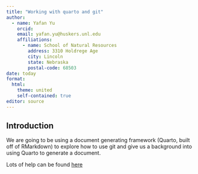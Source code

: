```yaml
---
title: "Working with quarto and git"
author:
  - name: Yafan Yu
    orcid: 
    email: yafan.yu@huskers.unl.edu
    affiliations:
      - name: School of Natural Resources
        address: 3310 Holdrege Age
        city: Lincoln
        state: Nebraska
        postal-code: 68503
date: today
format: 
  html:
    theme: united
    self-contained: true
editor: source
---
```


## Introduction

We are going to be using a document generating framework (Quarto, built off of RMarkdown) to explore how to use git and give us a background into using Quarto to generate a document.  

Lots of help can be found [here](https://quarto.org/docs/guide/)
